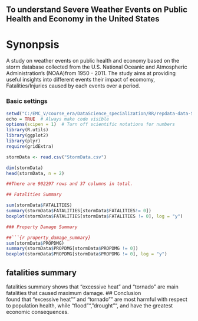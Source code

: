 ## To understand Severe Weather Events on Public Health and Economy in the United States

# Synonpsis  
A study on  weather events on public health and economy based on the storm database collected from the U.S. National Oceanic and Atmospheric Administration's (NOAA)from 1950 - 2011. The study aims at providing useful insights into different events their impact of ecomomy, Fatalities/Injuries 
caused by each events over a period.

### Basic settings
```r
setwd("C:/EMC_V/course_era/DataScience_specialization/RR/repdata-data-StormData")
echo = TRUE  # Always make code visible
options(scipen = 1)  # Turn off scientific notations for numbers
library(R.utils)
library(ggplot2)
library(plyr)
require(gridExtra)

stormData <- read.csv("StormData.csv")

dim(stormData)
head(stormData, n = 2)

##There are 902297 rows and 37 columns in total.

## Fatalities Summary

sum(stormData$FATALITIES)
summary(stormData$FATALITIES[stormData$FATALITIES!= 0])
boxplot(stormData$FATALITIES[stormData$FATALITIES != 0], log = "y")

### Property Damage Summary

##```{r property_damage_summary}
sum(stormData$PROPDMG)
summary(stormData$PROPDMG[stormData$PROPDMG != 0])
boxplot(stormData$PROPDMG[stormData$PROPDMG != 0], log = "y")
```
## fatalities summary 
fatalities summary shows that "excessive heat" and "tornado" are main fatalities that caused maximum damage.
## Conclusion  
found that "excessive heat"" and "tornado"" are most harmful with respect to population health, while "flood"", "drought"", and  have the greatest economic consequences.
